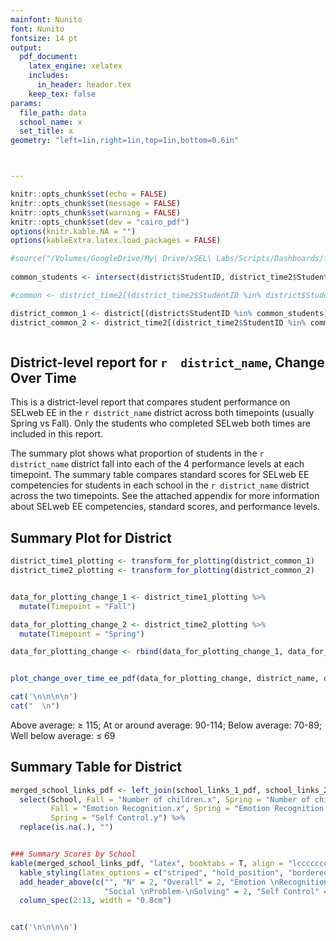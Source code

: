 ```yaml
---
mainfont: Nunito
font: Nunito
fontsize: 14 pt
output:
  pdf_document:
    latex_engine: xelatex
    includes:
      in_header: header.tex
    keep_tex: false
params: 
  file_path: data
  school_name: x
  set_title: x
geometry: "left=1in,right=1in,top=1in,bottom=0.6in"



---
```


```r

knitr::opts_chunk$set(echo = FALSE)
knitr::opts_chunk$set(message = FALSE)
knitr::opts_chunk$set(warning = FALSE)
knitr::opts_chunk$set(dev = "cairo_pdf")
options(knitr.kable.NA = "")
options(kableExtra.latex.load_packages = FALSE)

```



```r
#source("/Volumes/GoogleDrive/My\ Drive/xSEL\ Labs/Scripts/Dashboards/flexdashboard/functions/EE/plot_change_over_time_ee_function_pdf.R")
  
common_students <- intersect(district$StudentID, district_time2$StudentID)

#common <- district_time2[(district_time2$StudentID %in% district$StudentID),]

district_common_1 <- district[(district$StudentID %in% common_students),]
district_common_2 <- district_time2[(district_time2$StudentID %in% common_students),]



```

##  District-level report for `r  district_name`, Change Over Time

This is a district-level report that compares student performance on SELweb EE in the `r district_name` district across both timepoints (usually Spring vs Fall). Only the students who completed SELweb both times are included in this report. 

The summary plot shows what proportion of students in the `r district_name` district fall into each of the 4 performance levels at each timepoint. The summary table compares standard scores for SELweb EE competencies for students in each school in the `r district_name` district across the two timepoints. See the attached appendix for more information about SELweb EE competencies, standard scores, and performance levels.

## Summary Plot for District
```r

district_time1_plotting <- transform_for_plotting(district_common_1)
district_time2_plotting <- transform_for_plotting(district_common_2)


data_for_plotting_change_1 <- district_time1_plotting %>% 
  mutate(Timepoint = "Fall")

data_for_plotting_change_2 <- district_time2_plotting %>% 
  mutate(Timepoint = "Spring")

data_for_plotting_change <- rbind(data_for_plotting_change_1, data_for_plotting_change_2)


plot_change_over_time_ee_pdf(data_for_plotting_change, district_name, dim(district_common_2)[1])

cat('\n\n\n\n')
cat("  \n")  
```
Above average: $\geq$ 115; At or around average: 90-114; Below average: 70-89; Well below average: $\leq$ 69

## Summary Table for District
```r


merged_school_links_pdf <- left_join(school_links_1_pdf, school_links_2_pdf, by = "School") %>% 
  select(School, Fall = "Number of children.x", Spring = "Number of children.y", Fall = "Overall Score.x", Spring = "Overall Score.y",
         Fall = "Emotion Recognition.x", Spring = "Emotion Recognition.y", Fall = "Social Perspective-Taking.x", Spring = "Social Perspective-Taking.y", Fall = "Social Problem-Solving.x", Spring = "Social Problem-Solving.y", Fall = "Self Control.x",
         Spring = "Self Control.y") %>% 
  replace(is.na(.), "")


### Summary Scores by School
kable(merged_school_links_pdf, "latex", booktabs = T, align = "lcccccccccccc", linesep = "") %>% 
  kable_styling(latex_options = c("striped", "hold_position", "bordered"), full_width = F) %>% 
  add_header_above(c("", "N" = 2, "Overall" = 2, "Emotion \nRecognition" = 2, "Social \nPerspective-\nTaking" = 2,
                     "Social \nProblem-\nSolving" = 2, "Self Control" = 2)) %>% 
  column_spec(2:13, width = "0.8cm") 


cat('\n\n\n\n')

```

\includepdf[pages={-}]{report_appendix.pdf}
